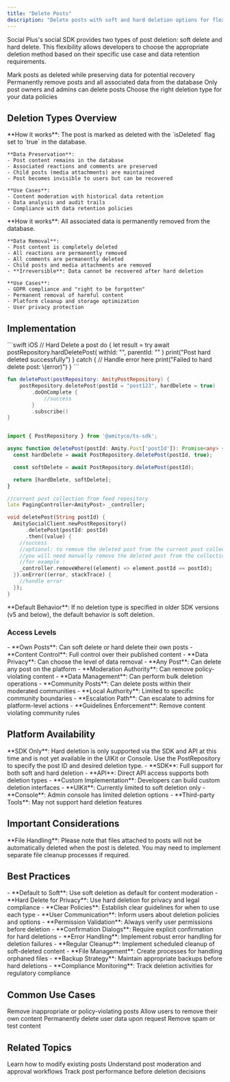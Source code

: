 ```yaml
---
title: "Delete Posts"
description: "Delete posts with soft and hard deletion options for flexible content management"
---
```


Social Plus's social SDK provides two types of post deletion: soft delete and hard delete. This flexibility allows developers to choose the appropriate deletion method based on their specific use case and data retention requirements.

<CardGroup cols={2}>
  <Card title="Soft Delete" icon="eye-slash">
    Mark posts as deleted while preserving data for potential recovery
  </Card>
  <Card title="Hard Delete" icon="trash">
    Permanently remove posts and all associated data from the database
  </Card>
  <Card title="Permission Control" icon="shield-check">
    Only post owners and admins can delete posts
  </Card>
  <Card title="Data Management" icon="database">
    Choose the right deletion type for your data policies
  </Card>
</CardGroup>

## Deletion Types Overview

<AccordionGroup>
  <Accordion title="Soft Delete">
    **How it works**: The post is marked as deleted with the `isDeleted` flag set to `true` in the database.
    
    **Data Preservation**:
    - Post content remains in the database
    - Associated reactions and comments are preserved
    - Child posts (media attachments) are maintained
    - Post becomes invisible to users but can be recovered
    
    **Use Cases**:
    - Content moderation with historical data retention
    - Data analysis and audit trails
    - Compliance with data retention policies
  </Accordion>
  
  <Accordion title="Hard Delete">
    **How it works**: All associated data is permanently removed from the database.
    
    **Data Removal**:
    - Post content is completely deleted
    - All reactions are permanently removed
    - All comments are permanently deleted
    - Child posts and media attachments are removed
    - **Irreversible**: Data cannot be recovered after hard deletion
    
    **Use Cases**:
    - GDPR compliance and "right to be forgotten"
    - Permanent removal of harmful content
    - Platform cleanup and storage optimization
    - User privacy protection
  </Accordion>
</AccordionGroup>


## Implementation

<CodeGroup>
```swift iOS
// Hard Delete a post
do {
    let result = try await postRepository.hardDeletePost(
        withId: "<post-id>", 
        parentId: "<parent-post-id>"
    )
    print("Post hard deleted successfully")
} catch {
    // Handle error here
    print("Failed to hard delete post: \(error)")
}
```

```kotlin Android
fun deletePost(postRepository: AmityPostRepository) {
    postRepository.deletePost(postId = "post123", hardDelete = true)
        .doOnComplete {
            //success
        }
        .subscribe()
}
```

```typescript TypeScript

import { PostRepository } from '@amityco/ts-sdk';

async function deletePost(postId: Amity.Post['postId']): Promise<any> {
  const hardDelete = await PostRepository.deletePost(postId, true);

  const softDelete = await PostRepository.deletePost(postId);

  return [hardDelete, softDelete];
}
```

```dart Flutter 
//current post collection from feed repository
late PagingController<AmityPost> _controller;

void deletePost(String postId) {
  AmitySocialClient.newPostRepository()
      .deletePost(postId: postId)
      .then((value) {
    //success
    //optional: to remove the deleted post from the current post collection
    //you will need manually remove the deleted post from the collection
    //for example :
    _controller.removeWhere((element) => element.postId == postId);
  }).onError((error, stackTrace) {
    //handle error
  });
}
```
</CodeGroup>


<Info>
**Default Behavior**: If no deletion type is specified in older SDK versions (v5 and below), the default behavior is soft deletion.
</Info>

### Access Levels

<AccordionGroup>
  <Accordion title="Post Owner">
    - **Own Posts**: Can soft delete or hard delete their own posts
    - **Content Control**: Full control over their published content
    - **Data Privacy**: Can choose the level of data removal
  </Accordion>
  
  <Accordion title="Platform Administrators">
    - **Any Post**: Can delete any post on the platform
    - **Moderation Authority**: Can remove policy-violating content
    - **Data Management**: Can perform bulk deletion operations
  </Accordion>
  
  <Accordion title="Community Moderators">
    - **Community Posts**: Can delete posts within their moderated communities
    - **Local Authority**: Limited to specific community boundaries
    - **Escalation Path**: Can escalate to admins for platform-level actions
    - **Guidelines Enforcement**: Remove content violating community rules
  </Accordion>
</AccordionGroup>

## Platform Availability

<Warning>
**SDK Only**: Hard deletion is only supported via the SDK and API at this time and is not yet available in the UIKit or Console. Use the PostRepository to specify the post ID and desired deletion type.
</Warning>

<AccordionGroup>
  <Accordion title="Current Support">
    - **SDK**: Full support for both soft and hard deletion
    - **API**: Direct API access supports both deletion types
    - **Custom Implementation**: Developers can build custom deletion interfaces
  </Accordion>
  
  <Accordion title="Limited Support">
    - **UIKit**: Currently limited to soft deletion only
    - **Console**: Admin console has limited deletion options
    - **Third-party Tools**: May not support hard deletion features
  </Accordion>
</AccordionGroup>

## Important Considerations

<Warning>
**File Handling**: Please note that files attached to posts will not be automatically deleted when the post is deleted. You may need to implement separate file cleanup processes if required.
</Warning>

## Best Practices

<AccordionGroup>
  <Accordion title="Deletion Strategy">
    - **Default to Soft**: Use soft deletion as default for content moderation
    - **Hard Delete for Privacy**: Use hard deletion for privacy and legal compliance
    - **Clear Policies**: Establish clear guidelines for when to use each type
    - **User Communication**: Inform users about deletion policies and options
  </Accordion>
  
  <Accordion title="Implementation Guidelines">
    - **Permission Validation**: Always verify user permissions before deletion
    - **Confirmation Dialogs**: Require explicit confirmation for hard deletions
    - **Error Handling**: Implement robust error handling for deletion failures
  </Accordion>
  
  <Accordion title="Data Management">
    - **Regular Cleanup**: Implement scheduled cleanup of soft-deleted content
    - **File Management**: Create processes for handling orphaned files
    - **Backup Strategy**: Maintain appropriate backups before hard deletions
    - **Compliance Monitoring**: Track deletion activities for regulatory compliance
  </Accordion>
</AccordionGroup>

## Common Use Cases

<CardGroup cols={4}>
  <Card title="Content Moderation" icon="shield-exclamation">
    Remove inappropriate or policy-violating posts
  </Card>
  <Card title="User Privacy" icon="user-shield">
    Allow users to remove their own content
  </Card>
  <Card title="GDPR Compliance" icon="shield-check">
    Permanently delete user data upon request
  </Card>
  <Card title="Platform Cleanup" icon="trash">
    Remove spam or test content
  </Card>
 
</CardGroup>

## Related Topics

<CardGroup cols={3}>
  <Card title="Edit Posts" href="edit-post" icon="pencil">
    Learn how to modify existing posts
  </Card>
  <Card title="Post Review" href="post-review" icon="eye">
    Understand post moderation and approval workflows
  </Card>
  <Card title="Post Analytics" href="../analytics/overview" icon="chart-bar">
    Track post performance before deletion decisions
  </Card>
</CardGroup>